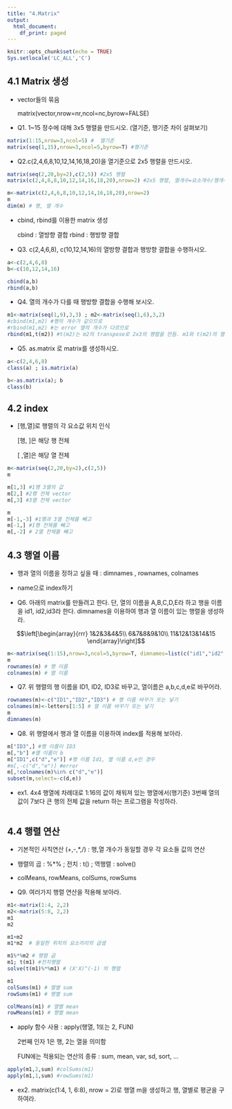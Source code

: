 ---
title: "4.Matrix"
output:
  html_document:
    df_print: paged
---
```{r setup, include=FALSE}
knitr::opts_chunk$set(echo = TRUE)
Sys.setlocale('LC_ALL','C')
```


## 4.1 Matrix 생성  

- vector들의 묶음
  
  matrix(vector,nrow=nr,ncol=nc,byrow=FALSE)

- Q1. 1~15 정수에 대해 3x5 행렬을 만드시오. 
      (열기준, 행기준 차이 살펴보기)
```{r}
matrix(1:15,nrow=3,ncol=5) #  열기준
matrix(seq(1,15),nrow=3,ncol=5,byrow=T) #행기준 
```

- Q2.c(2,4,6,8,10,12,14,16,18,20)을 열기준으로 2x5 행렬을 만드시오. 
```{r}
matrix(seq(2,20,by=2),c(2,5)) #2x5 행렬
matrix(c(2,4,6,8,10,12,14,16,18,20),nrow=2) #2x5 행렬, 열개수=요소개수/행개수
```
```{r}
m<-matrix(c(2,4,6,8,10,12,14,16,18,20),nrow=2)
m
dim(m) # 행, 열 개수
```

- cbind, rbind를 이용한 matrix 생성
  
  cbind : 열방향 결합
  rbind : 행방향 결합
  
- Q3. c(2,4,6,8), c(10,12,14,16)의 열방향 결합과 행방향 결합을 수행하시오. 
```{r}
a<-c(2,4,6,8)
b<-c(10,12,14,16)

cbind(a,b)
rbind(a,b)


```

- Q4. 열의 개수가 다를 때 행방향 결합을 수행해 보시오.
```{r}
m1<-matrix(seq(1,9),3,3) ; m2<-matrix(seq(1,6),3,2)
#cbind(m1,m2) #행의 개수가 같으므로 
#rbind(m1,m2) #는 error 열의 개수가 다르므로
rbind(m1,t(m2)) #t(m2)는 m2의 transpose로 2x3의 행렬을 만듬. m1와 t(m2)의 열의 개수가 3개로 동일해짐 

```

- Q5. as.matrix 로 matrix를 생성하시오.

```{r}
a<-c(2,4,6,8)
class(a) ; is.matrix(a)
```

```{r}
b<-as.matrix(a); b
class(b)
```

## 4.2 index

- [행,열]로 행렬의 각 요소값 위치 인식

  [행,  ]은 해당 행 전체
  
  [  ,열]은 해당 열 전체
  

```{r}
m<-matrix(seq(2,20,by=2),c(2,5))
m
```

```{r}
m[1,3] #1행 3열의 값
m[2,] #2행 전체 vector
m[,3] #3열 전체 vector

```

```{r}
m
m[-1,-3] #1행과 3열 전체를 빼고 
m[-1,] #1행 전체를 빼고
m[,-2] # 2열 전체를 빼고
```

## 4.3 행열 이름

- 행과 열의 이름을 정하고 싶을 때 : dimnames , rownames, colnames

- name으로 index하기 

- Q6. 아래의 matrix를 만들려고 한다. 단, 열의 이름을 A,B,C,D,E라 하고 행을 이름을 id1, id2,id3라 한다. dimnames을 이용하여 행과 열 이름이 있는 행렬을 생성하라.

$$\left[\begin{array}{rrr} 
1&2&3&4&5\\
6&7&8&9&10\\
11&12&13&14&15
\end{array}\right]$$ 

```{r}
m<-matrix(seq(1:15),nrow=3,ncol=5,byrow=T, dimnames=list(c("id1","id2","id3"),c("A","B","C","D","E"))) #dimnames=list(행이름, 열이름)
m
rownames(m) # 행 이름
colnames(m) # 열 이름 
```

- Q7. 위 행렬의 행 이름을 ID1, ID2, ID3로 바꾸고, 열이름은 a,b,c,d,e로 바꾸어라.

```{r}
rownames(m)<-c("ID1","ID2","ID3") # 행 이름 바꾸기 또는 넣기
colnames(m)<-letters[1:5] # 열 이름 바꾸기 또는 넣기 
m
dimnames(m)

```

- Q8. 위 행렬에서 행과 열 이름을 이용하여 index를 적용해 보아라. 
```{r}
m["ID3",] #행 이름이 ID3
m[,"b"] #열 이름이 b
m["ID1",c("d","e")] #행 이름 Id1, 열 이름 d,e인 경우 
#m[,-c("d","e")] #error
m[,!colnames(m)%in% c("d","e")] 
subset(m,select=-c(d,e))
```

- ex1. 4x4 행열에 차례대로 1:16의 값이 채워져 있는 행열에서(행기준) 3번째 열의 값이 7보다 큰 행의 전체 값을 return 하는 프로그램을 작성하라.

```{r} 


```

## 4.4 행렬 연산 

- 기본적인 사칙연산 (+,-,*,/) : 행,열 개수가 동일할 경우 각 요소들 값의 연산 

- 행렬의 곱 : %*% ; 전치 : t() ; 역행렬 : solve()

- colMeans, rowMeans, colSums, rowSums 

- Q9. 여러가지 행렬 연산을 적용해 보아라.
```{r}
m1<-matrix(1:4, 2,2)
m2<-matrix(5:8, 2,2)
m1
m2

m1+m2
m1*m2  # 동일한 위치의 요소끼리의 곱셈 
```

```{r}
m1%*%m2 # 행렬 곱
m1; t(m1) #전치행렬
solve(t(m1)%*%m1) # (X'X)^(-1) 의 행렬

```

```{r}
m1
colSums(m1) # 열별 sum
rowSums(m1) # 행별 sum
```

```{r}
colMeans(m1) # 열별 mean
rowMeans(m1) # 행별 mean

```

- apply 함수 사용 : apply(행열, 1또는 2, FUN)
  
  2번째 인자 1은 행, 2는 열을 의미함
  
  FUN에는 적용되는 연산의 종류 : sum, mean, var, sd, sort, ... 
  

```{r}
apply(m1,2,sum) #colSums(m1)
apply(m1,1,sum) #rowSums(m1)

```

- ex2. matrix(c(1:4, 1, 6:8), nrow = 2)로 행열 m을 생성하고 행, 열별로 평균을 구하여라. 
   
```{r}  
 
```

